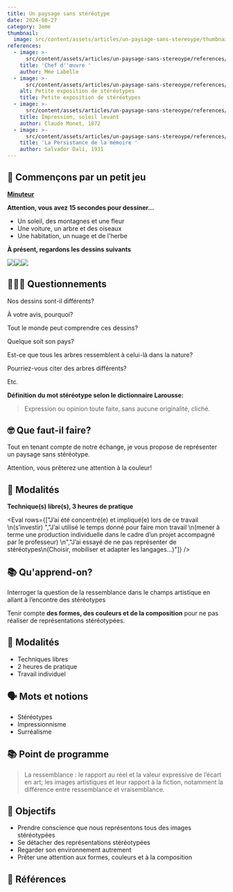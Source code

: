 ```yaml
---
title: Un paysage sans stéréotype
date: 2024-08-27
category: 3eme
thumbnail:
  image: src/content/assets/articles/un-paysage-sans-stereoype/thumbnail/image.png
references:
  - image: >-
      src/content/assets/articles/un-paysage-sans-stereoype/references/0/image.jpg
    title: 'Chef d''œuvre '
    author: Mme Labelle
  - image: >-
      src/content/assets/articles/un-paysage-sans-stereoype/references/1/image.jpeg
    alt: Petite exposition de stéréotypes
    title: Petite exposition de stéréotypes
  - image: >-
      src/content/assets/articles/un-paysage-sans-stereoype/references/2/image.webp
    title: Impression, soleil levant
    author: Claude Monet, 1872
  - image: >-
      src/content/assets/articles/un-paysage-sans-stereoype/references/3/image.jpg
    title: 'La Persistance de la mémoire '
    author: Salvador Dalí, 1931
---
```

## 🎲 Commençons par un petit jeu

[**Minuteur**](https://classroomscreen.com/app/screen/w/44173b09-fea1-4b36-94ea-aad8046ba886/g/81bd22ca-193d-4d4f-9c59-535e4763dcee/s/6ef033b4-3a3c-47ee-bf22-73ec5bc4b796)

**Attention, vous avez 15 secondes pour dessiner...**

* Un soleil, des montagnes et une fleur
* Une voiture, un arbre et des oiseaux
* Une habitation, un nuage et de l'herbe

**À présent, regardons les dessins suivants**

![](src/content/assets/articles/un-paysage-sans-stereoype/2.webp)![](src/content/assets/articles/un-paysage-sans-stereoype/3.webp)![](src/content/assets/articles/un-paysage-sans-stereoype/4.webp)

## 🙋🏽‍♀️ Questionnements

Nos dessins sont-il différents?&#x20;

À votre avis, pourquoi?

Tout le monde peut comprendre ces dessins?

Quelque soit son pays?

Est-ce que tous les arbres ressemblent à celui-là dans la nature?&#x20;

Pourriez-vous citer des arbres différents?

Etc.

**Définition du mot stéréotype selon le dictionnaire Larousse:**  

> Expression ou opinion toute faite, sans aucune originalité, cliché.

## 🤓 Que faut-il faire?

Tout en tenant compte de notre échange, je vous propose de représenter un paysage sans stéréotype.&#x20;

Attention, vous prêterez une attention à la couleur!

## 🔎 **Modalités**

**Technique(s) libre(s), 3 heures de pratique**

<Eval rows={["J’ai été concentré(e) et impliqué(e) lors de ce travail \n(s’investir) ","J’ai utilisé le temps donné pour faire mon travail \n(mener à terme une production individuelle dans le cadre d’un projet accompagné par le professeur) \n","J’ai essayé de ne pas représenter de stéréotypes\n(Choisir, mobiliser et adapter les langages...)"]} />

## **📚 Qu'apprend-on?**

Interroger la question de la ressemblance dans le champs artistique en allant à l’encontre des stéréotypes

Tenir compte **des formes, des couleurs et de la composition** pour ne pas réaliser de représentations stéréotypées.

## **🧐 Modalités**

* Techniques libres
* 2 heures de pratique
* Travail individuel&#x20;

## **🗣 Mots et notions**

* Stéréotypes
* Impressionnisme
* Surréalisme

## **📚 Point de programme**

> La ressemblance : le rapport au réel et la valeur expressive de l’écart en art; les images artistiques et leur rapport à la fiction, notamment la différence entre ressemblance et vraisemblance.

## **🏁 Objectifs**

* Prendre conscience que nous représentons tous des images stéréotypées
* Se détacher des représentations stéréotypées
* Regarder son environnement autrement
* Prêter une attention aux formes, couleurs et à la composition

## 👀 Références
